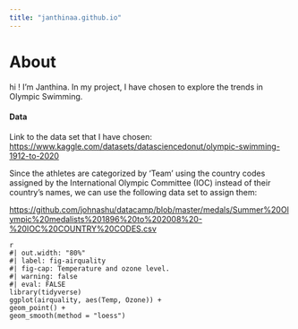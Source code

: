 ```yaml
---
title: "janthinaa.github.io"
---
```


# About

hi ! I'm Janthina. In my project, I have chosen to explore the trends in Olympic Swimming.

#### Data 

Link to the data set that I have chosen:
<https://www.kaggle.com/datasets/datasciencedonut/olympic-swimming-1912-to-2020>

Since the athletes are categorized by 'Team' using the country codes assigned by the International Olympic Committee (IOC) instead of their country's names, we can use the following data set to assign them:

<https://github.com/johnashu/datacamp/blob/master/medals/Summer%20Olympic%20medalists%201896%20to%202008%20-%20IOC%20COUNTRY%20CODES.csv>

```         
{r}
#| out.width: "80%"
#| label: fig-airquality
#| fig-cap: Temperature and ozone level.
#| warning: false
#| eval: FALSE
library(tidyverse)
ggplot(airquality, aes(Temp, Ozone)) +
geom_point() +
geom_smooth(method = "loess")
```
